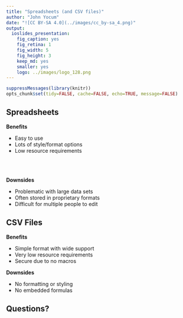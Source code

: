 ```yaml
---
title: "Spreadsheets (and CSV files)"
author: "John Yocum"
date: "![CC BY-SA 4.0](../images/cc_by-sa_4.png)"
output:
  ioslides_presentation:
    fig_caption: yes
    fig_retina: 1
    fig_width: 5
    fig_height: 3
    keep_md: yes
    smaller: yes
    logo: ../images/logo_128.png
---
```


```r
suppressMessages(library(knitr))
opts_chunk$set(tidy=FALSE, cache=FALSE, echo=TRUE, message=FALSE)
```

## Spreadsheets {.columns-2}

**Benefits**

- Easy to use
- Lots of style/format options
- Low resource requirements

<br>
<br>

**Downsides**

- Problematic with large data sets
- Often stored in proprietary formats
- Difficult for multiple people to edit

## CSV Files {.columns-2}

**Benefits**

- Simple format with wide support
- Very low resource requirements
- Secure due to no macros

**Downsides**

- No formatting or styling
- No embedded formulas

## Questions?
